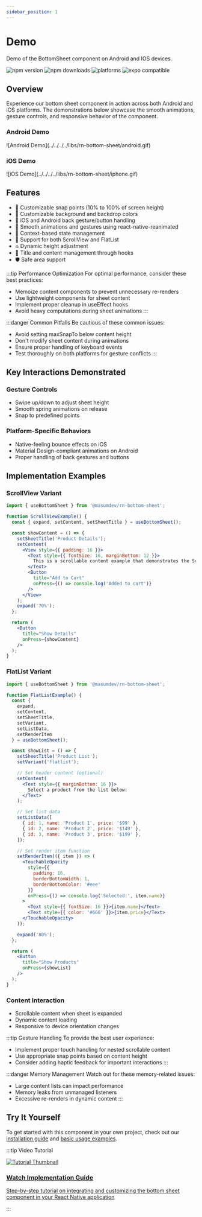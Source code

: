 ```yaml
---
sidebar_position: 1
---
```


# Demo
Demo of the BottomSheet component on Android and IOS devices.

<div style={{ display: 'flex', gap: '8px' }}>
  <img src="https://img.shields.io/npm/v/@masumdev%2Frn-bottom-sheet" alt="npm version" />
  <img src="https://img.shields.io/npm/dt/@masumdev%2Frn-bottom-sheet" alt="npm downloads" />
  <img src="https://img.shields.io/badge/platforms-android%20|%20ios-lightgrey.svg" alt="platforms" />
  <img src="https://img.shields.io/badge/Expo-compatible-9cf.svg" alt="expo compatible" />
</div>


## Overview

Experience our bottom sheet component in action across both Android and iOS platforms. The demonstrations below showcase the smooth animations, gesture controls, and responsive behavior of the component.

<div style={{ display: 'flex', justifyContent: 'space-around', marginBottom: '20px' }}>
  <div>
    <h3>Android Demo</h3>
    ![Android Demo](../../../../libs/rn-bottom-sheet/android.gif)
  </div>
  <div>
    <h3>iOS Demo</h3>
    ![iOS Demo](../../../../libs/rn-bottom-sheet/iphone.gif)
  </div>
</div>

## Features

- 🎯 Customizable snap points (10% to 100% of screen height)
- 🎨 Customizable background and backdrop colors
- 📱 iOS and Android back gesture/button handling
- 💫 Smooth animations and gestures using react-native-reanimated
- 🔄 Context-based state management
- 📜 Support for both ScrollView and FlatList
- 🔝 Dynamic height adjustment
- 🎯 Title and content management through hooks
- 🛡️ Safe area support

:::tip Performance Optimization
For optimal performance, consider these best practices:
- Memoize content components to prevent unnecessary re-renders
- Use lightweight components for sheet content
- Implement proper cleanup in useEffect hooks
- Avoid heavy computations during sheet animations
:::

:::danger Common Pitfalls
Be cautious of these common issues:
- Avoid setting maxSnapTo below content height
- Don't modify sheet content during animations
- Ensure proper handling of keyboard events
- Test thoroughly on both platforms for gesture conflicts
:::

## Key Interactions Demonstrated

### Gesture Controls
- Swipe up/down to adjust sheet height
- Smooth spring animations on release
- Snap to predefined points

### Platform-Specific Behaviors
- Native-feeling bounce effects on iOS
- Material Design-compliant animations on Android
- Proper handling of back gestures and buttons

## Implementation Examples

### ScrollView Variant

```jsx
import { useBottomSheet } from '@masumdev/rn-bottom-sheet';

function ScrollViewExample() {
  const { expand, setContent, setSheetTitle } = useBottomSheet();

  const showContent = () => {
    setSheetTitle('Product Details');
    setContent(
      <View style={{ padding: 16 }}>
        <Text style={{ fontSize: 16, marginBottom: 12 }}>
          This is a scrollable content example that demonstrates the ScrollView variant.
        </Text>
        <Button
          title="Add to Cart"
          onPress={() => console.log('Added to cart')}
        />
      </View>
    );
    expand('70%');
  };

  return (
    <Button
      title="Show Details"
      onPress={showContent}
    />
  );
}
```

### FlatList Variant

```jsx
import { useBottomSheet } from '@masumdev/rn-bottom-sheet';

function FlatListExample() {
  const {
    expand,
    setContent,
    setSheetTitle,
    setVariant,
    setListData,
    setRenderItem
  } = useBottomSheet();

  const showList = () => {
    setSheetTitle('Product List');
    setVariant('flatlist');

    // Set header content (optional)
    setContent(
      <Text style={{ marginBottom: 16 }}>
        Select a product from the list below:
      </Text>
    );

    // Set list data
    setListData([
      { id: 1, name: 'Product 1', price: '$99' },
      { id: 2, name: 'Product 2', price: '$149' },
      { id: 3, name: 'Product 3', price: '$199' },
    ]);

    // Set render item function
    setRenderItem(({ item }) => (
      <TouchableOpacity
        style={{
          padding: 16,
          borderBottomWidth: 1,
          borderBottomColor: '#eee'
        }}
        onPress={() => console.log('Selected:', item.name)}
      >
        <Text style={{ fontSize: 16 }}>{item.name}</Text>
        <Text style={{ color: '#666' }}>{item.price}</Text>
      </TouchableOpacity>
    ));

    expand('80%');
  };

  return (
    <Button
      title="Show Products"
      onPress={showList}
    />
  );
}
```

### Content Interaction
- Scrollable content when sheet is expanded
- Dynamic content loading
- Responsive to device orientation changes

:::tip Gesture Handling
To provide the best user experience:
- Implement proper touch handling for nested scrollable content
- Use appropriate snap points based on content height
- Consider adding haptic feedback for important interactions
:::

:::danger Memory Management
Watch out for these memory-related issues:
- Large content lists can impact performance
- Memory leaks from unmanaged listeners
- Excessive re-renders in dynamic content
:::

## Try It Yourself
To get started with this component in your own project, check out our [installation guide](/docs/rn-bottom-sheet/installation) and [basic usage examples](/docs/rn-bottom-sheet/basic-usage).

:::tip Video Tutorial
<div style={{ display: 'flex', flexDirection: 'column', marginTop: '20px', marginBottom: '20px' }}>
  <a href="/docs/rn-bottom-sheet/tutorial#video-tutorial" style={{ textDecoration: 'none' }}>
    <div style={{ textAlign: 'center', padding: '20px', border: '1px solid #e0e0e0', borderRadius: '8px', width: '100%', background: 'rgb(187, 196, 185)' }}>
      <img src="https://img.youtube.com/vi/oBM0lh7tcyY/maxresdefault.jpg" alt="Tutorial Thumbnail" style={{ width: '100%', borderRadius: '4px', marginBottom: '15px' }} />
      <h3 style={{ margin: '0', color: 'rgb(38, 121, 67)' }}>Watch Implementation Guide</h3>
      <p style={{ margin: '10px 0 0', color: 'rgb(51, 54, 51)' }}>Step-by-step tutorial on integrating and customizing the bottom sheet component in your React Native application</p>
    </div>
  </a>
</div>
:::
